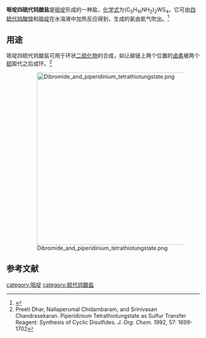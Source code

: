 {{chembox
| Verifiedfields = 
| Watchedfields = 
| verifiedrevid = 
| Name = 哌啶四硫代钨酸盐
| ImageFile = 
| ImageSize = 
| ImageName = 
| IUPACName = 
| OtherNames = 
|Section1={{Chembox Identifiers
| CASNo_Ref = {{cascite|correct|CAS}}
| CASNo = 56181-21-6
| UNII_Ref = 
| UNII = 
| EINECS = 
| PubChem =
| InChI = 
| SMILES =
  }}
|Section3={{Chembox Properties
| Formula = (C<sub>5</sub>H<sub>10</sub>NH<sub>2</sub>)<sub>2</sub>WS<sub>4</sub>
| MolarMass = 484.417
| Appearance = 黄色针状晶体
| Solubility = 
| MeltingPt = 
| MeltingPt_notes = 
  }}
}}
'''哌啶四硫代钨酸盐'''是[[哌啶|哌啶]]形成的一种盐，[[化学式|化学式]]为(C<sub>5</sub>H<sub>10</sub>NH<sub>2</sub>)<sub>2</sub>WS<sub>4</sub>。它可由[[四硫代钨酸铵|四硫代钨酸铵]]和[[哌啶|哌啶]]在水溶液中加热反应得到，生成的氨由氮气吹出。<ref>{{cite journal|last1=Siemeling|first1=Ulrich|last2=Bretthauer|first2=Frauke|last3=Bruhn|first3=Clemens|title=Hydrogen Bonds as Essential Elements in the Crystal Structures of Three Piperidinium Thiotungstates|journal=Zeitschrift für anorganische und allgemeine Chemie|volume=632|issue=6|year=2006|pages=1027–1032|issn=0044-2313|doi=10.1002/zaac.200500403}}</ref>

==用途==
哌啶四硫代钨酸盐可用于环状[[二硫化物|二硫化物]]的合成，如让碳链上两个位置的[[卤素|卤素]]被两个[[硫|硫]]取代之后成环。<ref>Preeti Dhar, Nallaperumal Chidambaram, and Srinivasan Chandrasekaran. Piperidinium Tetrathiotungstate as Sulfur Transfer Reagent: Synthesis of Cyclic Disulfides. ''J. Org. Chem.'' 1992, 57: 1699-1702</ref>
: [[File:Dibromide_and_piperidinium_tetrathiotungstate.png|450px]]

==参考文献==
{{reflist}}

[[category:哌啶|category:哌啶]]
[[category:硫代钨酸盐|category:硫代钨酸盐]]